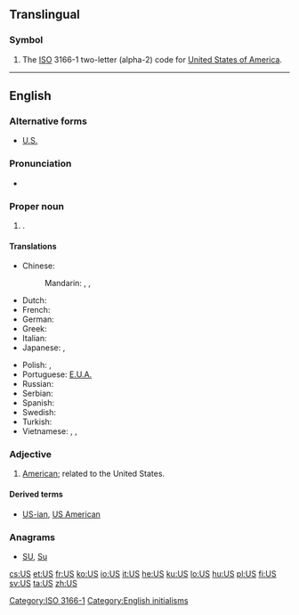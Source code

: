 {{also|Appendix:Variations of "us"}}
==Translingual==

===Symbol===
{{head|mul|symbol}}

# The [[ISO]] 3166-1 two-letter (alpha-2) code for [[United States of America]].

[[Category:ISO 3166-1]]

----

==English==

===Alternative forms===
* [[U.S.]]

===Pronunciation===
* {{IPA|/juː.ɛs/}}

===Proper noun===
{{en-proper noun}}

# {{abbreviation of|United States}}.

====Translations====
{{trans-top|abbreviation of United States}}
* Chinese:
*: Mandarin: {{t-|cmn|美|tr=Měi|sc=Hani}},  {{t-|cmn|美國|sc=Hani}},  {{t-|cmn|美国|tr=Měiguó|sc=Hani}}
* Dutch: {{t-|nl|VS|m|p}}
* French: {{t+|fr|EU|m|p}}
* German: {{t-|de|US|m|p|alt=USA}}
* Greek: {{t-|el|Ε.Π.Α.|f|p}}
* Italian: {{t-|it|U.S.A.|m|p}}
* Japanese: {{t+|ja|米|tr=べい, Bei}},  {{t+|ja|米国|tr=べいこく, Beikoku}}
{{trans-mid}}
* Polish: {{t-|pl|St.Zj.|m|p}},  {{t+|pl|USA|m|p}}
* Portuguese: [[E.U.A.]] {{m|p}}
* Russian: {{t+|ru|США|m|p|tr=sɛ-šɛ-á}}
* Serbian: {{t-|sr|САД|f|p|sc=Cyrl}}
* Spanish: {{t-|es|EE. UU.|m|p}}
* Swedish: {{t+|sv|USA|n|s}}
* Turkish: {{t+|tr|ABD}}
* Vietnamese: {{t+|vi|Mỹ|xs=Vietnamese}},  {{t-|vi|Mỹ Quốc|xs=Vietnamese}},  {{t+|vi|Hoa Kỳ|xs=Vietnamese}}
{{trans-bottom}}

===Adjective===
{{en-adj|?}}

# [[American]]; related to the United States.

====Derived terms====
* [[US-ian]], [[US American]]

===Anagrams===
* [[SU#English|SU]], [[Su#English|Su]]

[[Category:English initialisms]]

[[cs:US]]
[[et:US]]
[[fr:US]]
[[ko:US]]
[[io:US]]
[[it:US]]
[[he:US]]
[[ku:US]]
[[lo:US]]
[[hu:US]]
[[pl:US]]
[[fi:US]]
[[sv:US]]
[[ta:US]]
[[zh:US]]